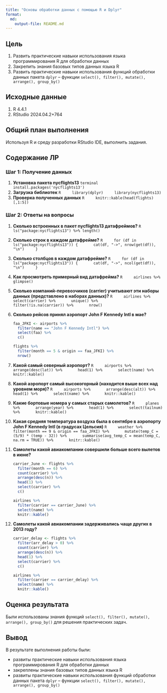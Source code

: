 ```yaml
---
title: "Основы обработки данных с помощью R и Dplyr"
format: 
  md:
    output-file: README.md
---
```


## Цель

1.  Развить практические навыки использования языка программирования R для обработки данных
2.  Закрепить знания базовых типов данных языка R
3.  Развить практические навыки использования функций обработки данных пакета `dplyr` – функции `select(), filter(), mutate(), arrange(), group_by()`

## ️Исходные данные

1.  R 4.4.1
2.  RStudio 2024.04.2+764

## ️Общий план выполнения

Используя R и среду разработки RStudio IDE, выполнить задания.

## Содержание ЛР

### Шаг 1: Получение данных

1.  **Установка пакета nycflights13**
    ```terminal
    install.packages('nycflights13')
    ```
2.  **Загрузка библиотек**
    ```R
    library(dplyr)
    library(nycflights13)
    ```
3.  **Проверка полученных данных**
    ```R
    knitr::kable(head(flights)[,1:5])
    ```
    
### Шаг 2: Ответы на вопросы

1.  **Сколько встроенных в пакет nycflights13 датафреймов?**
    ```R
    ls("package:nycflights13") %>% length()
    ```
2.  **Сколько строк в каждом датафрейме?**
    ```R
    for (df in ls("package:nycflights13")) {
      cat(df, "->", nrow(get(df)), "\n")
    }
    ```
3.  **Сколько столбцов в каждом датафрейме?**
    ```R
    for (df in ls("package:nycflights13")) {
      cat(df, "->", ncol(get(df)), "\n")
    }
    ```
4.  **Как просмотреть примерный вид датафрейма?**
    ```R
    airlines %>% glimpse()
    ```
5.  **Сколько компаний-перевозчиков (carrier) учитывают эти наборы данных (представлено в наборах данных)?**
    ```R
    airlines %>%
      select(carrier) %>%
      unique() %>%
      filter(!is.na(carrier)) %>%
      nrow()
    ```
6.  **Сколько рейсов принял аэропорт John F Kennedy Intl в мае?**
    ```R
    faa_JFKI <- airports %>%
      filter(name == "John F Kennedy Intl") %>%
      select(faa) %>%
      c()
    
    flights %>%
      filter(month == 5 & origin == faa_JFKI) %>%
      nrow()
    ```
7.  **Какой самый северный аэропорт?**
    ```R
    airports %>%
      arrange(desc(lat)) %>%
      head(1) %>%
      select(name) %>%
      knitr::kable()
    ```
8.  **Какой аэропорт самый высокогорный (находится выше всех над уровнем моря)?**
    ```R
    airports %>%
      arrange(desc(alt)) %>%
      head(1) %>%
      select(name) %>%
      knitr::kable()
    ```
9.  **Какие бортовые номера у самых старых самолетов?**
    ```R
    planes %>%
      arrange(year) %>%
      head(1) %>%
      select(tailnum) %>%
      knitr::kable()
    ```
10.  **Какая средняя температура воздуха была в сентябре в аэропорту John F Kennedy Intl (в градусах Цельсия)**
    ```R
    weather %>%
      filter(month == 9 & origin == faa_JFKI) %>%
      mutate(temp_C = (5/9) * (temp - 32)) %>%
      summarise(avg_temp_C = mean(temp_C, na.rm = TRUE)) %>%
      knitr::kable()
    ```
11. **Самолеты какой авиакомпании совершили больше всего вылетов в июне?**
    ```R
    carrier_June <- flights %>%
      filter(month == 6) %>%
      count(carrier) %>%
      arrange(desc(n)) %>%
      head(1) %>%
      select(carrier) %>%
      c()
    
    airlines %>%
      filter(carrier == carrier_June) %>%
      select(name) %>%
      knitr::kable()
    ```
12. **Самолеты какой авиакомпании задерживались чаще других в 2013 году?**
    ```R
    carrier_delay <- flights %>%
      filter(arr_delay > 0) %>%
      count(carrier) %>%
      arrange(desc(n)) %>%
      head(1) %>%
      select(carrier) %>%
      c()
    
    airlines %>%
      filter(carrier == carrier_delay) %>%
      select(name) %>%
      knitr::kable()
    ```

## ️Оценка результата

Были использованы знания функций `select(), filter(), mutate(), arrange(), group_by()` для решения практических задач.

## ️Вывод

В результате выполнения работы были:

+   развиты практические навыки использования языка программирования R для обработки данных
+   закреплены знания базовых типов данных языка R
+   развиты практические навыки использования функций обработки данных пакета `dplyr` – функции `select(), filter(), mutate(), arrange(), group_by()`

